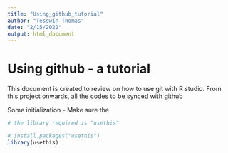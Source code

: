 ```yaml
---
title: "Using_github_tutorial"
author: "Tesswin Thomas"
date: "2/15/2022"
output: html_document
---
```



# Using github - a tutorial 

This document is created to review on how to use git with R studio. 
From this project onwards, all the codes to be synced with github

Some initialization 
- Make sure the 

```r

# the library required is "usethis" 

# install.packages("usethis") 
library(usethis)



```
